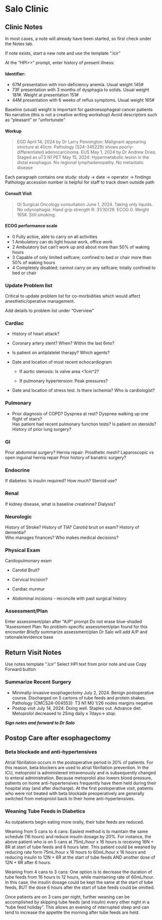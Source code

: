 # Salo Clinic {#mie_postop}

## Clinic Notes

In most cases, a note will already have been started, so first check under the Notes tab.

If note exists, start a new note and use the template ".lcir"

At the "HPI\>\>" prompt, enter history of present illness:

#### Identifier:

-   67M presentation with iron-deficiency anemia. Usual weight 145#
-   73F presentation with 3 months of dysphagia to solids. Usual weight 181#. Weight at presentation 151#
-   44M presentation with 6 weeks of reflux symptoms. Usual weight 165#

Baseline (usual) weight is important for gastroesophageal cancer patients No narrative (this is not a creative writing workshop) Avoid descriptors such as "pleasant" or "unfortunate"

#### Workup

> EGD April 14, 2024 by Dr Larry Pennington: Malignant appearing stricture at 40cm. Pathology (S24-345229) shows poorly-differentiated adenocarcinoma. EUS May 1, 2024 by Dr Andrew Dries. Staged as uT3 N1 PET May 15, 2024: Hypermetabolic lesion in the distal esophagus. No regional lymphadenopathy. No metastatic disease

Each paragraph contains one study: study -\> date -\> operator -\> findings Pathology accession number is helpful for staff to track down outside path

#### Consult Visit

> GI Surgical Oncology consultation June 1, 2024. Taking only liquids. No odynophagia. Hand grip strength R: 31/30/29. ECOG 0. Weight 165#. Still smoking.

#### ECOG performance scale

-   0 Fully active, able to carry on all activities
-   1 Ambulatory can do light house work, office work
-   2 Ambulatory but can’t work up and about more than 50% of waking hours
-   3 Capable of only limited selfcare; confined to bed or chair more than 50% of waking hours
-   4 Completely disabled; cannot carry on any selfcare; totally confined to bed or chair

### Update Problem list

Critical to update problem list for co-morbidities which would affect anesthetic/operative management.

Add details to problem list under "Overview"

### Cardiac

-   History of heart attack?

-   Coronary artery stent? When? Within the last 6mo?

-   Is patient on antiplatelet therapy? Which agents?

-   Date and location of most recent echocardiogram

    -   If aortic stenosis: Is valve area \<1cm\^2?

    -   If pulmonary hypertension: Peak pressures?

-   Date and location of stress test. Is there ischemia? Who is cardiologist?

### Pulmonary

-   Prior diagnosis of COPD? Dyspnea at rest? Dyspnea walking up one flight of stairs?\
    Has patient had recent pulmonary function tests? Is patient on steroids? History of prior lung surgery?

### GI

Prior abdominal surgery? Hernia repair: Prosthetic mesh? Laparoscopic vs open inguinal hernia repair Prior history of bariatric surgery?

### Endocrine

If diabetes: Is insulin required? How much? Steroid use?

### Renal

If kidney disease, what is baseline creatinine? Dialysis?

### Neurologic

History of Stroke? History of TIA? Carotid bruit on exam? History of dementia?\
Who manages finances? Who makes medical decisions?

### Physical Exam

Cardiopulmonary exam

-   Carotid Bruit?

-   Cervical Incision?

-   Cardiac murmur

-   Abdominal incisions - reconcile with past surgical history

### Assessment/Plan

Enter assessment/plan after "A/P" prompt Do not erase blue-shaded "Assessment Plan: No problem-specific assessment/plan found for this encounter *Briefly* summarize assessment/plan Dr Salo will add A/P and rationale/evidence base

## Return Visit Notes

Use notes template ".lcir" Select HPI text from prior note and use Copy Forward button

### Summarize Recent Surgery

-   Minimally-invasive esophagectomy July 2, 2024. Benign postoperative course. Discharged on 5 cartons of tube feeds and protein shakes. Pathology (CMCS24-004553): T3 N1 M0 1/26 nodes margins negative
-   Postop visit July 14, 2024: Doing well. Staples out. Advance diet. Metoprolol decreased to 25mg daily x 7days-\> stop.

***Sign notes and forward to Dr Salo***

## Postop Care after esophagectomy

### Beta blockade and anti-hypertensives

Atrial fibrillation occurs in the postoperative period in 20% of patients. For this reason, beta blockers are used to atrial fibrillation prevention. In the ICU, metoprolol is administered intravenously and is subsequently changed to enteral administration. Because metoprolol also lowers blood pressure, patients on home anti-hypertensives frequently have them held during their hospital stay (and after discharge). At the first postoperative visit, patients who were not treated with beta blockade preoperatively are generally switched from metoprolol back to their home anti-hypertensives.

### Weaning Tube Feeds in Diabetics

As outpatients begin eating more orally, their tube feeds are reduced.

Weaning from 5 cans to 4 cans: Easiest method is to maintain the same schedule (16 hours) and reduce insulin dosage by 20%. For instance, the above patient who is on 5 cans at 75mL/hour x 16 hours is receiving 16N + 8R at start of tube feeds and 6 hours later. This patient could be weaned by reducing rate form 75mL/hour x 16 hours to 60mL/hour x 16 hours and reducing insulin to 12N + 6R at the start of tube feeds AND another dose of 12N + 6R after 6 hours.

Weaning from 4 cans to 3 cans: One option is to decrease the duration of tube feeds from 16 hours to 12 hours, while maintaining rate of 60mL/hour. In this case, the insulin dosage could be kept the same at the start of tube feeds, BUT the dose 6 hours after the start of tube feeds could be omitted.

Once patients are on 3 cans per night, further weaning can be accomplished by skipping tube feeds (and insulin) every other night in a “tube feed holiday”. This allows an evening of interrupted sleep and can tend to increase the appetite the morning after tube feeds are held.
